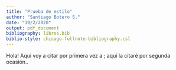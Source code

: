 ```yaml
---
title: "Prueba de estilo"
author: "Santiago Botero S."
date: "19/2/2020"
output: pdf_document
bibliography: libros.bib
biblio-style: chicago-fullnote-bibliography.csl
---
```


Hola!
Aquí voy a citar por primera vez a \autocite{bernal:hist}; aquí la citaré por
segunda ocasión.\autocite{bernal:hist}.

